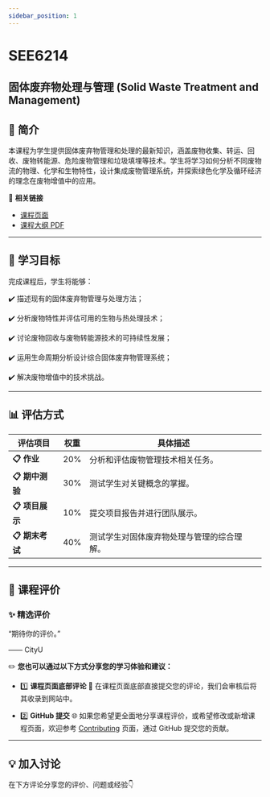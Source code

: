 ```yaml
---
sidebar_position: 1
---
```


# SEE6214
## 固体废弃物处理与管理 (Solid Waste Treatment and Management)

## **📘 简介**
本课程为学生提供固体废弃物管理和处理的最新知识，涵盖废物收集、转运、回收、废物转能源、危险废物管理和垃圾填埋等技术。学生将学习如何分析不同废物流的物理、化学和生物特性，设计集成废物管理系统，并探索绿色化学及循环经济的理念在废物增值中的应用。

🔗 **相关链接**
- [课程页面](https://www.cityu.edu.hk/catalogue/pg/202425/course/SEE6214.htm)
- [课程大纲 PDF](https://www.cityu.edu.hk/catalogue/pg/202425/course/SEE6214.pdf)

---

## **🎯 学习目标**

完成课程后，学生将能够：

✔️ 描述现有的固体废弃物管理与处理方法；

✔️ 分析废物特性并评估可用的生物与热处理技术；

✔️ 讨论废物回收与废物转能源技术的可持续性发展；

✔️ 运用生命周期分析设计综合固体废弃物管理系统；

✔️ 解决废物增值中的技术挑战。

---

## **📊 评估方式**

| **评估项目**          | **权重** | **具体描述**                                                                                       |
|----------------------|---------|---------------------------------------------------------------------------------------------------|
| **📋 作业**          | 20%      | 分析和评估废物管理技术相关任务。                                                                     |
| **📋 期中测验**        | 30%      | 测试学生对关键概念的掌握。                                                                           |
| **📋 项目展示**        | 10%      | 提交项目报告并进行团队展示。                                                                        |
| **📋 期末考试**       | 40%      | 测试学生对固体废弃物处理与管理的综合理解。                                                            |

---

## **💬 课程评价**

### ✨ **精选评价**
<div className={commentStyles.commentBox}>
    <p className={commentStyles.commentText}>
        “期待你的评价。”
    </p>
    <p className={commentStyles.commentAuthor}>—— CityU</p>
</div>

✏️ **您也可以通过以下方式分享您的学习体验和建议：**

- 1️⃣ **课程页面底部评论**
💬 在课程页面底部直接提交您的评论，我们会审核后将其收录到网站中。

- 2️⃣ **GitHub 提交**
🌐 如果您希望更全面地分享课程评价，或希望修改或新增课程页面，欢迎参考 [Contributing](https://penjc.github.io/cityU-navigator/contributing) 页面，通过 GitHub 提交您的贡献。

---

## **💡 加入讨论**

在下方评论分享您的评价、问题或经验👇
<Utterances />
